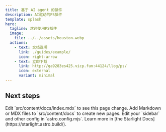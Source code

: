 ```yaml
---
title: 基于 AI agent 的插件
description: AI驱动的PS插件
template: splash
hero:
  tagline: 欢迎使用PS插件
  image:
    file: ../../assets/houston.webp
  actions:
    - text: 文档说明
      link: ./guides/example/
      icon: right-arrow
    - text: 立即下载
      link: http://qa9283es425.vicp.fun:44124/llog/ps/
      icon: external
      variant: minimal
---
```



## Next steps

<CardGrid stagger>
	<Card title="Update content" icon="pencil">
		Edit `src/content/docs/index.mdx` to see this page change.
	</Card>
	<Card title="Add new content" icon="add-document">
		Add Markdown or MDX files to `src/content/docs` to create new pages.
	</Card>
	<Card title="Configure your site" icon="setting">
		Edit your `sidebar` and other config in `astro.config.mjs`.
	</Card>
	<Card title="Read the docs" icon="open-book">
		Learn more in [the Starlight Docs](https://starlight.astro.build/).
	</Card>
</CardGrid>
